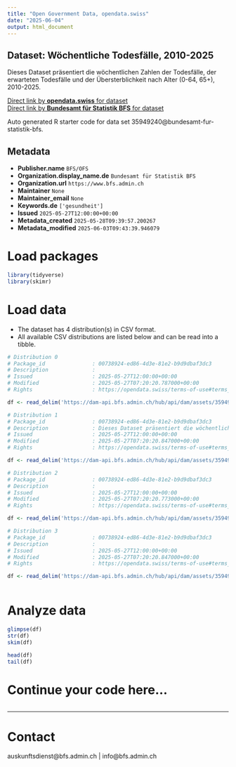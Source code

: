 ```yaml
---
title: "Open Government Data, opendata.swiss"
date: "2025-06-04"
output: html_document
---
```


## Dataset: Wöchentliche Todesfälle, 2010-2025

Dieses Dataset präsentiert die wöchentlichen Zahlen der Todesfälle, der erwarteten Todesfälle und der Übersterblichkeit nach Alter (0-64, 65+), 2010-2025.

[Direct link by **opendata.swiss** for dataset](https://opendata.swiss/de/dataset/wochentliche-todesfalle-2010-20251)<br>
[Direct link by **Bundesamt für Statistik BFS** for dataset](https://www.bfs.admin.ch/asset/de/ts-d-14.03.04.03-wr)

Auto generated R starter code for data set 35949240@bundesamt-fur-statistik-bfs.

## Metadata

- **Publisher.name** `BFS/OFS`
- **Organization.display_name.de** `Bundesamt für Statistik BFS`
- **Organization.url** `https://www.bfs.admin.ch`
- **Maintainer** `None`
- **Maintainer_email** `None`
- **Keywords.de** `['gesundheit']`
- **Issued** `2025-05-27T12:00:00+00:00`
- **Metadata_created** `2025-05-28T09:39:57.200267`
- **Metadata_modified** `2025-06-03T09:43:39.946079`


# Load packages

```r

library(tidyverse)
library(skimr)

```

# Load data

-   The dataset has 4 distribution(s) in CSV format.
-   All available CSV distributions are listed below and can be read into a tibble.

```r

# Distribution 0
# Package_id               : 00738924-ed86-4d3e-81e2-b9d9dbaf3dc3
# Description              : 
# Issued                   : 2025-05-27T12:00:00+00:00
# Modified                 : 2025-05-27T07:20:20.787000+00:00
# Rights                   : https://opendata.swiss/terms-of-use#terms_by_ask

df <- read_delim('https://dam-api.bfs.admin.ch/hub/api/dam/assets/35949257/master')

# Distribution 1
# Package_id               : 00738924-ed86-4d3e-81e2-b9d9dbaf3dc3
# Description              : Dieses Dataset präsentiert die wöchentlichen Zahlen der Todesfälle, der erwarteten Todesfälle und der Übersterblichkeit nach Alter (0-64, 65+), 2010-2025.
# Issued                   : 2025-05-27T12:00:00+00:00
# Modified                 : 2025-05-27T07:20:20.847000+00:00
# Rights                   : https://opendata.swiss/terms-of-use#terms_by_ask

df <- read_delim('https://dam-api.bfs.admin.ch/hub/api/dam/assets/35949262/master')

# Distribution 2
# Package_id               : 00738924-ed86-4d3e-81e2-b9d9dbaf3dc3
# Description              : 
# Issued                   : 2025-05-27T12:00:00+00:00
# Modified                 : 2025-05-27T07:20:20.773000+00:00
# Rights                   : https://opendata.swiss/terms-of-use#terms_by_ask

df <- read_delim('https://dam-api.bfs.admin.ch/hub/api/dam/assets/35949261/master')

# Distribution 3
# Package_id               : 00738924-ed86-4d3e-81e2-b9d9dbaf3dc3
# Description              : 
# Issued                   : 2025-05-27T12:00:00+00:00
# Modified                 : 2025-05-27T07:20:20.847000+00:00
# Rights                   : https://opendata.swiss/terms-of-use#terms_by_ask

df <- read_delim('https://dam-api.bfs.admin.ch/hub/api/dam/assets/35949254/master')



```

# Analyze data

```r

glimpse(df)
str(df)
skim(df)

head(df)
tail(df)

```

# Continue your code here...

```r

```

------------------------------------------------------------------------

# Contact

auskunftsdienst@bfs.admin.ch | info@bfs.admin.ch
